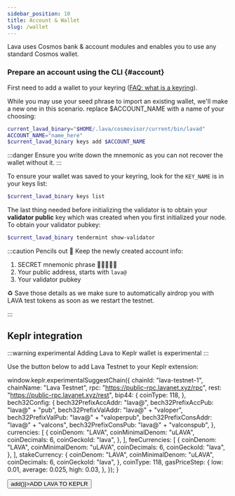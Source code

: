 ```yaml
---
sidebar_position: 10
title: Account & Wallet
slug: /wallet
---
```


Lava uses Cosmos bank & account modules and enables you to use any standard Cosmos wallet.

### Prepare an account using the CLI {#account}
First need to add a wallet to your keyring ([FAQ: what is a keyring](faq#keyring)).

While you may use your seed phrase to import an existing wallet, we'll make a new one in this scenario.
replace $ACCOUNT_NAME with a name of your choosing:

```bash
current_lavad_binary="$HOME/.lava/cosmovisor/current/bin/lavad"
ACCOUNT_NAME="name_here"
$current_lavad_binary keys add $ACCOUNT_NAME
```

:::danger
Ensure you write down the mnemonic as you can not recover the wallet without it. 
:::

To ensure your wallet was saved to your keyring, look for the `KEY_NAME` is in your keys list:

```bash
$current_lavad_binary keys list
```

The last thing needed before initializing the validator is to obtain your **validator public** key which was created when you first initialized your node. To obtain your validator pubkey:

```bash
$current_lavad_binary tendermint show-validator
```

:::caution Pencils out 📝
Keep the newly created account info:
1. SECRET mnemonic phrase 🚨🤫🚨🤫🚨
2. Your public address, starts with `lava@`
3. Your validator pubkey

♻ Save those details as we make sure to automatically airdrop you with LAVA test tokens as soon as we restart the testnet.

:::


## Keplr integration

:::warning experimental 
Adding Lava to Keplr wallet is experimental
:::

Use the button below to add Lava Testnet to your Keplr extension:

<p>

window.keplr.experimentalSuggestChain({
    chainId: "lava-testnet-1",
    chainName: "Lava Testnet",
    rpc: "https://public-rpc.lavanet.xyz/rpc",
    rest: "https://public-rpc.lavanet.xyz/rest",
    bip44: {
        coinType: 118,
    },
    bech32Config: {
        bech32PrefixAccAddr: "lava@",
        bech32PrefixAccPub: "lava@" + "pub",
        bech32PrefixValAddr: "lava@" + "valoper",
        bech32PrefixValPub: "lava@" + "valoperpub",
        bech32PrefixConsAddr: "lava@" + "valcons",
        bech32PrefixConsPub: "lava@" + "valconspub",
    },
    currencies: [ 
        { 
            coinDenom: "LAVA", 
            coinMinimalDenom: "uLAVA", 
            coinDecimals: 6, 
            coinGeckoId: "lava", 
        }, 
    ],
    feeCurrencies: [
        {
            coinDenom: "LAVA",
            coinMinimalDenom: "uLAVA",
            coinDecimals: 6,
            coinGeckoId: "lava",
        },
    ],
    stakeCurrency: {
        coinDenom: "LAVA",
        coinMinimalDenom: "uLAVA",
        coinDecimals: 6,
        coinGeckoId: "lava",
    },
    coinType: 118,
    gasPriceStep: {
        low: 0.01,
        average: 0.025,
        high: 0.03,
    },
});
}

</p>


<p>
<button onClick={() => add()}>ADD LAVA TO KEPLR</button>
</p>
